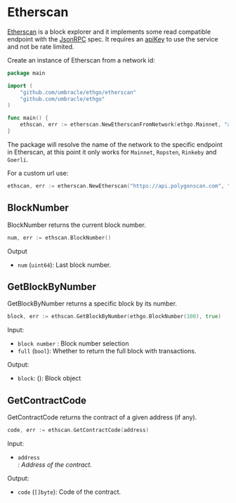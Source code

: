 

# Etherscan

[Etherscan](https://etherscan.io/) is a block explorer and it implements some read compatible endpoint with the [JsonRPC](/jsonrpc) spec. It requires an [apiKey](https://docs.etherscan.io/getting-started/viewing-api-usage-statistics) to use the service and not be rate limited.

Create an instance of Etherscan from a network id:

```go
package main

import (
    "github.com/umbracle/ethgo/etherscan"
    "github.com/umbracle/ethgo"
)

func main() {
    ethscan, err := etherscan.NewEtherscanFromNetwork(ethgo.Mainnet, "apiKey")
}
```

The package will resolve the name of the network to the specific endpoint in Etherscan, at this point it only works for `Mainnet`, `Ropsten`, `Rinkeby` and `Goerli`.

For a custom url use:

```go
ethscan, err := etherscan.NewEtherscan("https://api.polygonscan.com", "apiKey")
```

## BlockNumber

<GoDocLink href="etherscan#Etherscan.BlockNumber">BlockNumber</GoDocLink> returns the current block number.

```go
num, err := ethscan.BlockNumber()
```

Output

- `num` (`uint64`): Last block number.

## GetBlockByNumber

<GoDocLink href="etherscan#Etherscan.GetBlockByNumber">GetBlockByNumber</GoDocLink> returns a specific block by its number.

```go
block, err := ethscan.GetBlockByNumber(ethgo.BlockNumber(100), true)
```

Input:

- `block number` <Blocktag/>: Block number selection
- `full` (`bool`): Whether to return the full block with transactions.

Output:

- `block`: (): Block object

## GetContractCode

<GoDocLink href="etherscan#Etherscan.GetContractCode">GetContractCode</GoDocLink> returns the contract of a given address (if any).

```go
code, err := ethscan.GetContractCode(address)
```

Input:

- `address` <Address/>: Address of the contract.

Output:

- `code` (`[]byte`): Code of the contract.
